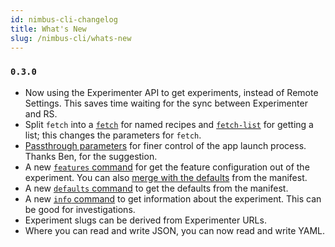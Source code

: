 ```yaml
---
id: nimbus-cli-changelog
title: What's New
slug: /nimbus-cli/whats-new
---
```


### `0.3.0`

- Now using the Experimenter API to get experiments, instead of Remote Settings. This saves time waiting for the sync between Experimenter and RS.
- Split `fetch` into a [`fetch`](/nimbus-cli/working-with-files#fetch) for named recipes and [`fetch-list`](/nimbus-cli/working-with-files#fetch-list) for getting a list; this changes the parameters for `fetch`.
- [Passthrough parameters](/nimbus-cli/opening-and-resetting#passthrough-parameters) for finer control of the app launch process. Thanks Ben, for the suggestion.
- A new [`features` command](/nimbus-cli/working-with-features#features) for get the feature configuration out of the experiment. You can also [merge with the defaults](/nimbus-cli/fml#features) from the manifest.
- A new [`defaults` command](/nimbus-cli/fml#defaults) to get the defaults from the manifest.
- A new [`info` command](/nimbus-cli/getting-started#info) to get information about the experiment. This can be good for investigations.
- Experiment slugs can be derived from Experimenter URLs.
- Where you can read and write JSON, you can now read and write YAML.
